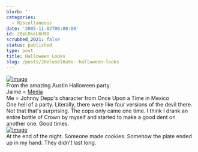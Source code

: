 ```yaml
---
blurb: ''
categories:
  - Miscellaneous
date: '2005-11-02T00:00:00'
id: 20eLOseL6U9O
scrubbed_2021: false
status: published
type: post
title: Halloween Looks
slug: /posts/20elosel6u9o--halloween-looks
---
```


[![image](https://photos1.blogger.com/blogger/2691/1643/400/20051028_214656a.jpg)](http://photos1.blogger.com/blogger/2691/1643/1600/20051028_214656a.jpg)  
From the amazing Austin Halloween party.  
Jaime = [Media](http://en.wikipedia.org/wiki/Medea)  
Me = Johnny Depp's character from Once Upon a Time in Mexico  
One hell of a party. Literally, there were like four versions of
the devil there. Not that that's surprising. The cops only came one
time. I think I drank an entire bottle of Crown by myself and
started to make a good dent on another one. Good times.  
[![image](https://photos1.blogger.com/blogger/2691/1643/400/20051029_031356a.jpg)](http://photos1.blogger.com/blogger/2691/1643/1600/20051029_031356a.jpg)  
At the end of the night. Someone made cookies. Somehow the plate
ended up in my hand. They didn't last long.
